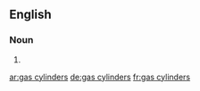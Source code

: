 ==English==

===Noun===
{{head|en|plural}}

# {{plural of|gas cylinder|lang=en}}

[[ar:gas cylinders]]
[[de:gas cylinders]]
[[fr:gas cylinders]]